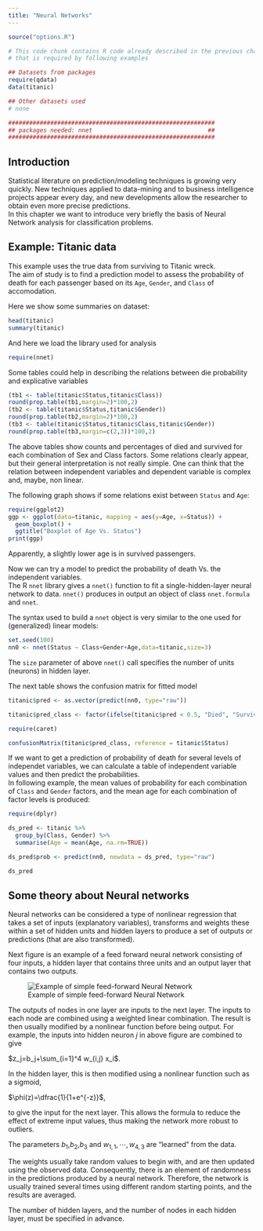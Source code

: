 ```yaml
---
title: "Neural Networks"
---
```


```r
source("options.R")
```

```r
# This code chunk contains R code already described in the previous chapters
# that is required by following examples

## Datasets from packages
require(qdata)
data(titanic)

## Other datasets used
# none

###########################################################
## packages needed: nnet                                 ##
###########################################################
```

## Introduction
Statistical literature on prediction/modeling techniques is growing very quickly. New techniques applied to data-mining and to business intelligence projects appear every day, and new developments allow the researcher to obtain even more precise predictions.  
In this chapter we want to introduce very briefly the basis of Neural Network analysis for classification problems.


## Example: Titanic data

This example uses the true data from surviving to Titanic wreck.  
The aim of study is to find a prediction model to assess the probability of death for each passenger based on its `Age`, `Gender`, and `Class` of accomodation.

Here we show some summaries on dataset:
```r
head(titanic)
summary(titanic)
```
And here we load the library used for analysis
```r
require(nnet)
```

Some tables could help in describing the relations between die probability and explicative variables
```r
(tb1 <- table(titanic$Status,titanic$Class))
round(prop.table(tb1,margin=2)*100,2)
(tb2 <- table(titanic$Status,titanic$Gender))
round(prop.table(tb2,margin=2)*100,2)
(tb3 <- table(titanic$Status,titanic$Class,titanic$Gender))
round(prop.table(tb3,margin=c(2,3))*100,2)
```

The above tables show counts and percentages of died and survived for each combination of Sex and Class factors. Some relations clearly appear, but their general interpretation is not really simple. One can think that the relation between independent variables and dependent variable is complex and, maybe, non linear.

The following graph shows if some relations exist between `Status` and `Age`:
```r
require(ggplot2)
ggp <- ggplot(data=titanic, mapping = aes(y=Age, x=Status)) +
  geom_boxplot() +
  ggtitle("Boxplot of Age Vs. Status")
print(ggp)
```
Apparently, a slightly lower age is in survived passengers.

Now we can try a model to predict the probability of death Vs. the independent variables.  
The R `nnet` library gives a `nnet()` function to fit a single-hidden-layer neural network to data. `nnet()` produces in output an object of class `nnet.formula` and `nnet`.

The syntax used to build a `nnet` object is very similar to the one used for (generalized) linear models:
```r
set.seed(100)
nn0 <- nnet(Status ~ Class+Gender+Age,data=titanic,size=3)
```
The `size` parameter of above `nnet()` call specifies the number of units (neurons) in hidden layer. 

The next table shows the confusion matrix for fitted model
```r
titanic$pred <- as.vector(predict(nn0, type="raw"))

titanic$pred_class <- factor(ifelse(titanic$pred < 0.5, "Died", "Survived"))

require(caret)

confusionMatrix(titanic$pred_class, reference = titanic$Status)

```

If we want to get a prediction of probability of death for several levels of independet variables, we can calculate a table of independent variable values and then predict the probabilities.  
In following example, the mean values of probability for each combination of `Class` and `Gender` factors, and the mean age for each combination of factor levels is produced:
```r
require(dplyr)

ds_pred <- titanic %>%
  group_by(Class, Gender) %>%
  summarise(Age = mean(Age, na.rm=TRUE))

ds_pred$prob <- predict(nn0, newdata = ds_pred, type="raw")

ds_pred
```

## Some theory about Neural networks
Neural networks can be considered a type of nonlinear regression that takes a set of 
inputs (explanatory variables), transforms and weights these within a set of hidden units
and hidden layers to produce a set of outputs or predictions (that are also transformed).

Next figure is an example of a feed forward neural network consisting of four inputs, a
hidden layer that contains three units and an output layer that contains two outputs.

![Example of simple feed-forward Neural Network](./images/nnet.png)

The outputs of nodes in one layer are inputs to the next layer. The inputs to each node are combined using a weighted linear combination. The result is then usually modified by a nonlinear function before being output. For example, the inputs into hidden neuron $j$ in above figure are combined to give

$z_j=b_j+\sum_{i=1}^4 w_{i,j} x_i$.

In the hidden layer, this is then modified using a nonlinear function such as a sigmoid,

$\phi(z)=\dfrac{1}{1+e^{-z}}$,

to give the input for the next layer. This allows the formula to reduce the effect of extreme input values, thus making the network more robust to outliers.

The parameters $b_1$,$b_2$,$b_3$ and $w_{1,1}, \cdots ,w_{4,3}$ are "learned" from the data. 

The weights usually take random values to begin with, and are then updated using the observed data. Consequently, there is an element of randomness in the predictions produced by a neural network. Therefore, the network is usually trained several times using different random starting points, and the results are averaged.

The number of hidden layers, and the number of nodes in each hidden layer, must be specified in advance. 


